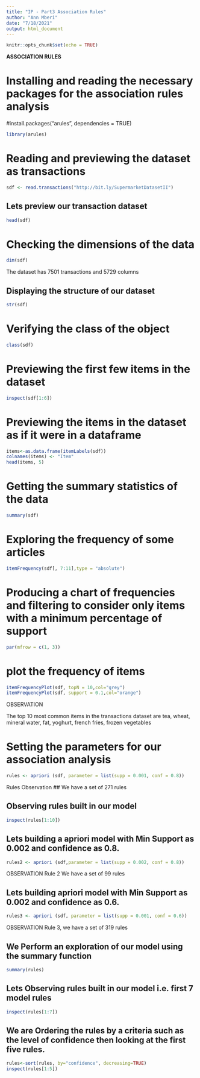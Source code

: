 ---
title: "IP - Part3 Association Rules"
author: "Ann Mberi"
date: "7/18/2021"
output: html_document
---

```{r setup, include=FALSE}
knitr::opts_chunk$set(echo = TRUE)
```



**ASSOCIATION RULES**

# Installing and reading the necessary packages for the association rules analysis
#install.packages("arules", dependencies = TRUE)


```{r}
library(arules)
```

# Reading and previewing the dataset as transactions
```{r}
sdf <- read.transactions("http://bit.ly/SupermarketDatasetII")
```

## Lets preview our transaction dataset 

```{r}
head(sdf)
```
# Checking the dimensions of the data
```{r}
dim(sdf)

```
The dataset has 7501 transactions and 5729 columns


## Displaying the structure of our dataset
```{r}
str(sdf)
```

# Verifying the class of the object
```{r}
class(sdf)
```

# Previewing the first few items in the dataset
```{r}
inspect(sdf[1:6])
```

# Previewing the items in the dataset as if it were in a dataframe
```{r}
items<-as.data.frame(itemLabels(sdf))
colnames(items) <- "Item"
head(items, 5)
```



# Getting the summary statistics of the data
```{r}
summary(sdf)
```



# Exploring the frequency of some articles
```{r}
itemFrequency(sdf[, 7:11],type = "absolute")
```


# Producing a chart of frequencies and filtering to consider only items with a minimum percentage of support
```{r}
par(mfrow = c(1, 3))
```

# plot the frequency of items
```{r}
itemFrequencyPlot(sdf, topN = 10,col="grey")
itemFrequencyPlot(sdf, support = 0.1,col="orange")
```


OBSERVATION 

The top 10 most common items in the
transactions dataset are tea, wheat, mineral water, fat, yoghurt,  french fries, frozen vegetables


# Setting the parameters for our association analysis
```{r}
rules <- apriori (sdf, parameter = list(supp = 0.001, conf = 0.8))
```



Rules Observation
## We have a set of 271 rules 


## Observing rules built in our model

```{r}
inspect(rules[1:10])
```

## Lets building a apriori model with Min Support as 0.002 and confidence as 0.8.
```{r}
rules2 <- apriori (sdf,parameter = list(supp = 0.002, conf = 0.8))
```

OBSERVATION Rule 2
We have a set of 99 rules 

## Lets building apriori model with Min Support as 0.002 and confidence as 0.6.

```{r}
rules3 <- apriori (sdf, parameter = list(supp = 0.001, conf = 0.6))
```

OBSERVATION Rule 3, 
we have a set of 319 rules 


## We Perform an exploration of our model using the summary function
```{r}
summary(rules)
```


## Lets Observing rules built in our model i.e. first 7 model rules
```{r}
inspect(rules[1:7])
```
## We are Ordering the rules by a criteria such as the level of confidence then looking at the first five rules.
```{r}
rules<-sort(rules, by="confidence", decreasing=TRUE)
inspect(rules[1:5])
```







